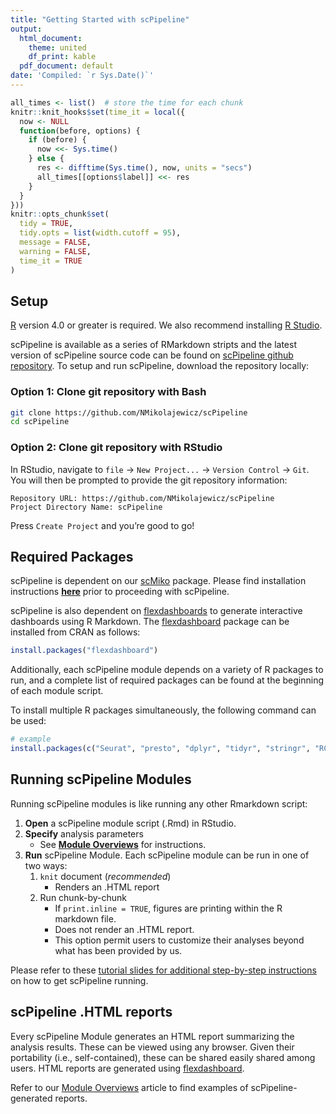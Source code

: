 ```yaml
---
title: "Getting Started with scPipeline"
output:
  html_document:
    theme: united
    df_print: kable
  pdf_document: default
date: 'Compiled: `r Sys.Date()`'
---
```


```r
all_times <- list()  # store the time for each chunk
knitr::knit_hooks$set(time_it = local({
  now <- NULL
  function(before, options) {
    if (before) {
      now <<- Sys.time()
    } else {
      res <- difftime(Sys.time(), now, units = "secs")
      all_times[[options$label]] <<- res
    }
  }
}))
knitr::opts_chunk$set(
  tidy = TRUE,
  tidy.opts = list(width.cutoff = 95),
  message = FALSE,
  warning = FALSE,
  time_it = TRUE
)
```

## Setup

[R](https://www.r-project.org/) version 4.0 or greater is required. We also recommend installing [R Studio](https://www.rstudio.com/).

scPipeline is available as a series of RMarkdown stripts and the latest version of scPipeline source code can be found on [scPipeline github repository](https://github.com/NMikolajewicz/scPipeline). To setup and run scPipeline, download the repository locally:

### Option 1: Clone git repository with Bash

``` bash
git clone https://github.com/NMikolajewicz/scPipeline
cd scPipeline
```

### Option 2: Clone git repository with RStudio

In RStudio, navigate to `file` -> `New Project...` -> `Version Control` -> `Git`. You will then be prompted to provide the git repository information:

    Repository URL: https://github.com/NMikolajewicz/scPipeline
    Project Directory Name: scPipeline
    
Press `Create Project` and you're good to go!

## Required Packages

scPipeline is dependent on our [scMiko](https://github.com/NMikolajewicz/scMiko) package. Please find installation instructions [**here**](install.html) prior to proceeding with scPipeline. 

scPipeline is also dependent on [flexdashboards](https://rstudio.github.io/flexdashboard/index.html) to generate interactive dashboards using R Markdown. The [flexdashboard](https://rstudio.github.io/flexdashboard/index.html) package can be installed from CRAN as follows:

```r
install.packages("flexdashboard")
```

Additionally, each scPipeline module depends on a variety of R packages to run, and a complete list of required packages can be found at the beginning of each module script. 

To install multiple R packages simultaneously, the following command can be used:

```r
# example
install.packages(c("Seurat", "presto", "dplyr", "tidyr", "stringr", "RColorBrewer", "ggplot2", "DT", "flexdashboard", "ggrepel", "future",  "ggwordcloud", "scales",  "org.Mm.eg.db", "org.Hs.eg.db","parallel", "doParallel", "foreach"))
```

## Running scPipeline Modules

Running scPipeline modules is like running any other Rmarkdown script:

1. **Open** a scPipeline module script (.Rmd) in RStudio.
2. **Specify** analysis parameters
    * See [**Module Overviews**](scPipeline_module_overview.html) for instructions. 
3. **Run** scPipeline Module. Each scPipeline module can be run in one of two ways:
    1. `knit` document (*recommended*)
        * Renders an .HTML report
    2. Run chunk-by-chunk
        * If `print.inline = TRUE`, figures are printing within the R markdown file. 
        * Does not render an .HTML report. 
        * This option permit users to customize their analyses beyond what has been provided by us. 
        
Please refer to these [tutorial slides for additional step-by-step instructions](Reports/Tutorial scPipeline_030822.pptx) on how to get scPipeline running. 

## scPipeline .HTML reports

Every scPipeline Module generates an HTML report summarizing the analysis results. These can be viewed using any browser. Given their portability (i.e., self-contained), these can be shared easily shared among users. HTML reports are generated using [flexdashboard](https://rstudio.github.io/flexdashboard/index.html).

Refer to our [Module Overviews](scPipeline_module_overview.html) article to find examples of scPipeline-generated reports. 
